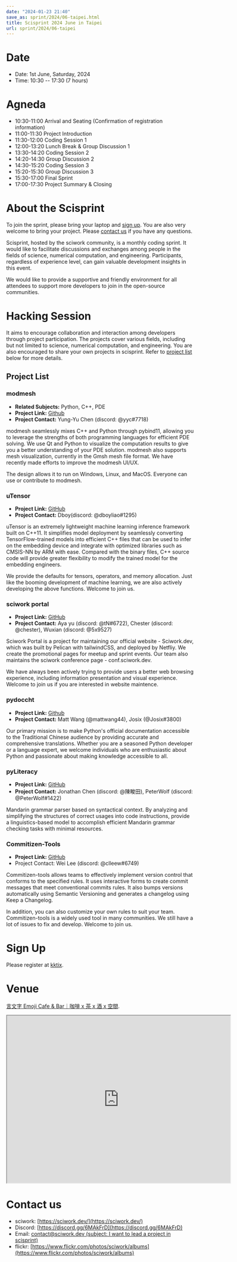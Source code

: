 ```yaml
---
date: "2024-01-23 21:40"
save_as: sprint/2024/06-taipei.html
title: Scisprint 2024 June in Taipei
url: sprint/2024/06-taipei
---
```


# Date

- Date: 1st June, Saturday, 2024
- Time: 10:30 \-- 17:30 (7 hours)

# Agneda

- 10:30-11:00 Arrival and Seating (Confirmation of registration
  information)
- 11:00-11:30 Project Introduction
- 11:30-12:00 Coding Session 1
- 12:00-13:20 Lunch Break & Group Discussion 1
- 13:30-14:20 Coding Session 2
- 14:20-14:30 Group Discussion 2
- 14:30-15:20 Coding Session 3
- 15:20-15:30 Group Discussion 3
- 15:30-17:00 Final Sprint
- 17:00-17:30 Project Summary & Closing

# About the Scisprint

To join the sprint, please bring your laptop and [sign up](#sign-up).
You are also very welcome to bring your project. Please [contact
us](#contact-us) if you have any questions.

Scisprint, hosted by the sciwork community, is a monthly coding sprint.
It would like to facilitate discussions and exchanges among people in
the fields of science, numerical computation, and engineering.
Participants, regardless of experience level, can gain valuable
development insights in this event.

We would like to provide a supportive and friendly environment for all
attendees to support more developers to join in the open-source
communities.

# Hacking Session

It aims to encourage collaboration and interaction among developers
through project participation. The projects cover various fields,
including but not limited to science, numerical computation, and
engineering. You are also encouraged to share your own projects in
scisprint. Refer to [project list](#project-list) below for more
details.

## Project List

### modmesh

- **Related Subjects:** Python, C++, PDE
- **Project Link:** [Github](https://github.com/solvcon/modmesh)
- **Project Contact:** Yung-Yu Chen (discord: \@yyc#7718)

modmesh seamlessly mixes C++ and Python through pybind11, allowing you
to leverage the strengths of both programming languages for efficient
PDE solving. We use Qt and Python to visualize the computation results
to give you a better understanding of your PDE solution. modmesh also
supports mesh visualization, currently in the Gmsh mesh file format. We
have recently made efforts to improve the modmesh UI/UX.

The design allows it to run on Windows, Linux, and MacOS. Everyone can
use or contribute to modmesh.

### uTensor

- **Project Link:** [GitHub](https://github.com/uTensor/uTensor)
- **Project Contact:** Dboy(discord: \@dboyliao#1295)

uTensor is an extremely lightweight machine learning inference framework
built on C++11. It simplifies model deployment by seamlessly converting
TensorFlow-trained models into efficient C++ files that can be used to
infer on the embedding device and integrate with optimized libraries
such as CMSIS-NN by ARM with ease. Compared with the binary files, C++
source code will provide greater flexibility to modify the trained model
for the embedding engineers.

We provide the defaults for tensors, operators, and memory allocation.
Just like the booming development of machine learning, we are also
actively developing the above functions. Welcome to join us.

### sciwork portal

- **Project Link:** [GitHub](https://github.com/sciwork/swportal)
- **Project Contact:** Aya yu (discord: \@tN#6722), Chester (discord:
  \@chester), Wuxian (discord: \@5x9527)

Sciwork Portal is a project for maintaining our official website -
Sciwork.dev, which was built by Pelican with tailwindCSS, and deployed
by Netfliy. We create the promotional pages for meetup and sprint
events. Our team also maintains the sciwork conference page -
conf.sciwork.dev.

We have always been actively trying to provide users a better web
browsing experience, including information presentation and visual
experience. Welcome to join us if you are interested in website
maintence.

### pydoccht

- **Project Link:**
  [Github](https://github.com/python/python-docs-zh-tw)
- **Project Contact:** Matt Wang (@mattwang44), Josix (@Josix#3800)

Our primary mission is to make Python\'s official documentation
accessible to the Traditional Chinese audience by providing accurate and
comprehensive translations. Whether you are a seasoned Python developer
or a language expert, we welcome individuals who are enthusiastic about
Python and passionate about making knowledge accessible to all.

### pyLiteracy

- **Project Link:**
  [GitHub](https://github.com/Chenct-jonathan/Loc_zai_and_Rep_zai_parser)
- **Project Contact:** Jonathan Chen (discord: \@陳畯田), PeterWolf
  (discord: \@PeterWolf#1422)

Mandarin grammar parser based on syntactical context. By analyzing and
simplifying the structures of correct usages into code instructions,
provide a linguistics-based model to accomplish efficient Mandarin
grammar checking tasks with minimal resources.

### Commitizen-Tools

- **Project Link:**
  [GitHub](https://github.com/commitizen-tools/commitizen)
- Project Contact: Wei Lee (discord: \@clleew#6749)

Commitizen-tools allows teams to effectively implement version control
that conforms to the specified rules. It uses interactive forms to
create commit messages that meet conventional commits rules. It also
bumps versions automatically using Semantic Versioning and generates a
changelog using Keep a Changelog.

In addition, you can also customize your own rules to suit your team.
Commitizen-tools is a widely used tool in many communities. We still
have a lot of issues to fix and develop. Welcome to join us.

# Sign Up

Please register at
[kktix](https://sciwork.kktix.cc/events/scisprint-202406-taipei).

# Venue

[言文字 Emoji Cafe & Bar｜咖啡 x 茶 x 酒 x
空間](https://maps.app.goo.gl/HkaVDuMbkMD19rV68).

<div
  style={{
    overflow: "hidden",
    paddingBottom: "56.25%",
    position: "relative",
    height: 0,
  }}
>
  <iframe
    src="https://www.google.com/maps/embed?pb=!1m18!1m12!1m3!1d3614.651233729541!2d121.51146087638504!3d25.045907377808593!2m3!1f0!2f0!3f0!3m2!1i1024!2i768!4f13.1!3m3!1m2!1s0x3442a9378b031537%3A0x58be1ee17fe5fa49!2z6KiA5paH5a2XIEVtb2ppIENhZmUgJiBCYXLvvZzlkpbllaEgeCDojLYgeCDphZIgeCDnqbrplpM!5e0!3m2!1szh-TW!2stw!4v1701829181925!5m2!1szh-TW!2stw"
    width="600"
    height="450"
    style={{
      left: 0,
      top: 0,
      height: "100%",
      width: "100%",
      position: "absolute",
      border: 0,
    }}
    allowfullscreen=""
    loading="lazy"
    referrerpolicy="no-referrer-when-downgrade"
  ></iframe>
</div>

# Contact us

- sciwork: [https://sciwork.dev/](https://sciwork.dev/)
- Discord: [https://discord.gg/6MAkFrD](https://discord.gg/6MAkFrD)
- Email: [contact@sciwork.dev (subject: I want to lead a project in
  scisprint)](mailto:contact@sciwork.dev?subject=[sciwork]%20I%20want%20to%20lead%20a%20project%20in%20scisprint)
- flickr: [https://www.flickr.com/photos/sciwork/albums](https://www.flickr.com/photos/sciwork/albums)
